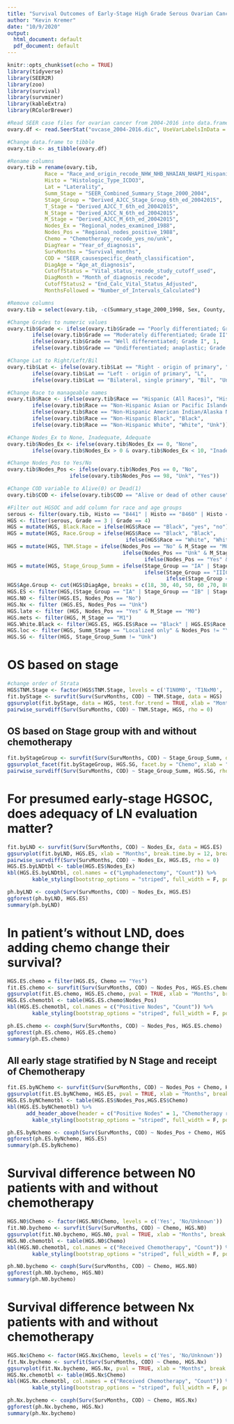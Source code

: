 ```yaml
---
title: "Survival Outcomes of Early-Stage High Grade Serous Ovarian Cancer Using the SEER Cancer Database"
author: "Kevin Kremer"
date: "10/9/2020"
output:
  html_document: default
  pdf_document: default
---
```


```r
knitr::opts_chunk$set(echo = TRUE)
library(tidyverse)
library(SEER2R)
library(zoo)
library(survival)
library(survminer)
library(kableExtra)
library(RColorBrewer)

#Read SEER case files for ovarian cancer from 2004-2016 into data.frame
ovary.df <- read.SeerStat("ovcase_2004-2016.dic", UseVarLabelsInData = TRUE)

#Change data.frame to tibble
ovary.tib <- as_tibble(ovary.df)

#Rename columns
ovary.tib = rename(ovary.tib,
            Race = "Race_and_origin_recode_NHW_NHB_NHAIAN_NHAPI_Hispanic",
            Histo = "Histologic_Type_ICDO3",
            Lat = "Laterality",
            Summ_Stage = "SEER_Combined_Summary_Stage_2000_2004",
            Stage_Group = "Derived_AJCC_Stage_Group_6th_ed_20042015",
            T_Stage = "Derived_AJCC_T_6th_ed_20042015",
            N_Stage = "Derived_AJCC_N_6th_ed_20042015",
            M_Stage = "Derived_AJCC_M_6th_ed_20042015",
            Nodes_Ex = "Regional_nodes_examined_1988",
            Nodes_Pos = "Regional_nodes_positive_1988",
            Chemo = "Chemotherapy_recode_yes_no/unk",
            DiagYear = "Year_of_diagnosis",
            SurvMonths = "Survival_months",
            COD = "SEER_causespecific_death_classification",
            DiagAge = "Age_at_diagnosis",
            CutoffStatus = "Vital_status_recode_study_cutoff_used",
            DiagMonth = "Month_of_diagnosis_recode",
            CutoffStatus2 = "End_Calc_Vital_Status_Adjusted",
            MonthsFollowed = "Number_of_Intervals_Calculated")

#Remove columns
ovary.tib = select(ovary.tib, -c(Summary_stage_2000_1998, Sex, County, CutoffStatus2, Begin_Calc_Age_Adjusted))

#Change Grades to numeric values
ovary.tib$Grade <- ifelse(ovary.tib$Grade == "Poorly differentiated; Grade III", 3,
        ifelse(ovary.tib$Grade == "Moderately differentiated; Grade II", 2, 
        ifelse(ovary.tib$Grade == "Well differentiated; Grade I", 1,
        ifelse(ovary.tib$Grade == "Undifferentiated; anaplastic; Grade IV", 4, "Unk"))))

#Change Lat to Right/Left/Bil
ovary.tib$Lat <- ifelse(ovary.tib$Lat == "Right - origin of primary", "R",
        ifelse(ovary.tib$Lat == "Left - origin of primary", "L", 
        ifelse(ovary.tib$Lat == "Bilateral, single primary", "Bil", "Unk")))

#Change Race to manageable names
ovary.tib$Race <- ifelse(ovary.tib$Race == "Hispanic (All Races)", "Hisp",
        ifelse(ovary.tib$Race == "Non-Hispanic Asian or Pacific Islander", "API",
        ifelse(ovary.tib$Race == "Non-Hispanic American Indian/Alaska Native", "Native",
        ifelse(ovary.tib$Race == "Non-Hispanic Black", "Black",
        ifelse(ovary.tib$Race == "Non-Hispanic White", "White", "Unk")))))

#Change Nodes_Ex to None, Inadequate, Adequate
ovary.tib$Nodes_Ex <- ifelse(ovary.tib$Nodes_Ex == 0, "None",
        ifelse(ovary.tib$Nodes_Ex > 0 & ovary.tib$Nodes_Ex < 10, "Inadequate", "Adequate"))

#Change Nodes_Pos to Yes/No
ovary.tib$Nodes_Pos <- ifelse(ovary.tib$Nodes_Pos == 0, "No",
                    ifelse(ovary.tib$Nodes_Pos == 98, "Unk", "Yes"))

#Change COD variable to Alive(0) or Dead(1)
ovary.tib$COD <- ifelse(ovary.tib$COD == "Alive or dead of other cause", 0, 1)

#Filter out HGSOC and add column for race and age groups
serous <- filter(ovary.tib, Histo == "8441" | Histo == "8460" | Histo == "8461" )
HGS <- filter(serous, Grade == 3 | Grade == 4)
HGS = mutate(HGS, Black.Race = ifelse(HGS$Race == "Black", "yes", "no") )
HGS = mutate(HGS, Race.Group = ifelse(HGS$Race == "Black", "Black",
                                      ifelse(HGS$Race == "White", "White","Other")))
HGS = mutate(HGS, TNM.Stage = ifelse(Nodes_Pos == "No" & M_Stage == "M0", "T1N0M0",
                                     ifelse(Nodes_Pos == "Unk" & M_Stage == "M0", "T1NxM0",
                                            ifelse(Nodes_Pos == "Yes" & M_Stage == "M0", "T1N1M0", "Any M1"))))
HGS = mutate(HGS, Stage_Group_Summ = ifelse(Stage_Group == "IA" | Stage_Group == "IB" | Stage_Group == "IC", "I",
                                            ifelse(Stage_Group == "IIIC", "III",
                                                   ifelse(Stage_Group == "IV", "IV", "Unk"))))
HGS$Age.Group <- cut(HGS$DiagAge, breaks = c(18, 30, 40, 50, 60 ,70, 80, 120), labels = c("18-29", "30-39", "40-49", "50-59", "60-69", "70-79", "80+"), right = FALSE)
HGS.ES <- filter(HGS,(Stage_Group == "IA" | Stage_Group == "IB" | Stage_Group == "IC") & Nodes_Pos != "Yes")
HGS.N0 <- filter(HGS.ES, Nodes_Pos == "No")
HGS.Nx <- filter (HGS.ES, Nodes_Pos == "Unk")
HGS.late <- filter (HGS, Nodes_Pos == "Yes" & M_Stage == "M0")
HGS.mets <- filter(HGS, M_Stage == "M1")
HGS.White.Black <- filter(HGS.ES, HGS.ES$Race == "Black" | HGS.ES$Race == "White")
HGS.loc <- filter(HGS, Summ_Stage == "Localized only" & Nodes_Pos != "Yes")
HGS.SG <- filter(HGS, Stage_Group_Summ != "Unk")
```

# OS based on stage
```r
#change order of Strata
HGS$TNM.Stage <- factor(HGS$TNM.Stage, levels = c('T1N0M0', 'T1NxM0', 'T1N1M0', 'Any M1'))
fit.byStage <- survfit(Surv(SurvMonths, COD) ~ TNM.Stage, data = HGS)
ggsurvplot(fit.byStage, data = HGS, test.for.trend = TRUE, xlab = "Months", break.time.by = 12, break.y.by = 0.1, title = "Survival Stratified by TNM Stage", legend.labs = c("T1N0M0", "T1NxM0", "T1N1M0", "Any M1"), legend.title = "Stage", legend = "bottom", palette = "Set1", ggtheme = theme_gray())
pairwise_survdiff(Surv(SurvMonths, COD) ~ TNM.Stage, HGS, rho = 0)
```

## OS based on Stage group with and without chemotherapy

```r
fit.byStageGroup <- survfit(Surv(SurvMonths, COD) ~ Stage_Group_Summ, data = HGS.SG)
ggsurvplot_facet(fit.byStageGroup, HGS.SG, facet.by = "Chemo", xlab = "Months", break.time.by = 12, break.y.by = 0.1, title = "Survival Stratified by Stage Group", legend.labs = c("I", "III", "IV"), legend.title = "Stage", legend = "bottom", palette = "Set1", ggtheme = theme_gray())
pairwise_survdiff(Surv(SurvMonths, COD) ~ Stage_Group_Summ, HGS.SG, rho = 0)
```

# For presumed early-stage HGSOC, does adequacy of LN evaluation matter?

```r
fit.byLND <- survfit(Surv(SurvMonths, COD) ~ Nodes_Ex, data = HGS.ES)
ggsurvplot(fit.byLND, HGS.ES, xlab = "Months", break.time.by = 12, break.y.by = 0.1, title = "Survival of presumed early-stage HGSOC stratified \nby lymph node dissection", legend = "bottom", legend.title = "Lymphadenectomy", legend.labs = c("Adequate", "Inadequate", "None"), palette = "Set1", ggtheme = theme_gray())
pairwise_survdiff(Surv(SurvMonths, COD) ~ Nodes_Ex, HGS.ES, rho = 0)
HGS.ES.byLNDtbl <- table(HGS.ES$Nodes_Ex)
kbl(HGS.ES.byLNDtbl, col.names = c("Lymphadenectomy", "Count")) %>% 
        kable_styling(bootstrap_options = "striped", full_width = F, position = "left")
```
```r
ph.byLND <- coxph(Surv(SurvMonths, COD) ~ Nodes_Ex, HGS.ES)
ggforest(ph.byLND, HGS.ES)
summary(ph.byLND)
```

# In patient's without LND, does adding chemo change their survival?

```r
HGS.ES.chemo = filter(HGS.ES, Chemo == "Yes")
fit.ES.chemo <- survfit(Surv(SurvMonths, COD) ~ Nodes_Pos, HGS.ES.chemo)
ggsurvplot(fit.ES.chemo, HGS.ES.chemo, pval = TRUE, xlab = "Months", break.time.by = 12, break.y.by = 0.1, legend.title = "Stage", legend.labs = c("T1N0M0", "T1NxMO"), title = "Survival of presumed early-stage HGSOC with chemotherapy", palette = "Set1", ggtheme = theme_gray())
HGS.ES.chemotbl <- table(HGS.ES.chemo$Nodes_Pos)
kbl(HGS.ES.chemotbl, col.names = c("Positive Nodes", "Count")) %>% 
        kable_styling(bootstrap_options = "striped", full_width = F, position = "left")
```
```r
ph.ES.chemo <- coxph(Surv(SurvMonths, COD) ~ Nodes_Pos, HGS.ES.chemo)
ggforest(ph.ES.chemo, HGS.ES.chemo)
summary(ph.ES.chemo)
```

## All early stage stratified by N Stage and receipt of Chemotherapy

```r
fit.ES.byNChemo <- survfit(Surv(SurvMonths, COD) ~ Nodes_Pos + Chemo, HGS.ES)
ggsurvplot(fit.ES.byNChemo, HGS.ES, pval = TRUE, xlab = "Months", break.time.by = 12, break.y.by = 0.1, legend = "bottom", legend.title = " ", legend.labs = c("T1N0M0 w/o Chemo", "T1N0M0 w/Chemo", "T1NxM0 w/o Chemo", "T1NxM0 with Chemo"), title = "Survival of presumed early-stage HGSOC with and without chemotherapy", palette = "Set1", ggtheme = theme_gray())
HGS.ES.byNChemotbl <- table(HGS.ES$Nodes_Pos,HGS.ES$Chemo)
kbl(HGS.ES.byNChemotbl) %>%
      add_header_above(header = c("Positive Nodes" = 1, "Chemotherapy received" = 2)) %>%
        kable_styling(bootstrap_options = "striped", full_width = F, position = "left")
```
```r
ph.ES.byNchemo <- coxph(Surv(SurvMonths, COD) ~ Nodes_Pos + Chemo, HGS.ES)
ggforest(ph.ES.byNchemo, HGS.ES)
summary(ph.ES.byNchemo)
```

# Survival difference between N0 patients with and without chemotherapy

```r
HGS.N0$Chemo <- factor(HGS.N0$Chemo, levels = c('Yes', 'No/Unknown'))
fit.N0.bychemo <- survfit(Surv(SurvMonths, COD) ~ Chemo, HGS.N0)
ggsurvplot(fit.N0.bychemo, HGS.N0, pval = TRUE, xlab = "Months", break.time.by = 12, break.y.by = 0.1, legend.title = "Received Chemotherapy", title = "Survival of T1N0M0 patients stratified \nby receipt of chemotherapy", legend.labs = c("Yes", "No/Unknown"), palette = "Set1", ggtheme = theme_gray())
HGS.N0.chemotbl <- table(HGS.N0$Chemo)
kbl(HGS.N0.chemotbl, col.names = c("Received Chemotherapy", "Count")) %>% 
        kable_styling(bootstrap_options = "striped", full_width = F, position = "left")
```
```r
ph.N0.bychemo <- coxph(Surv(SurvMonths, COD) ~ Chemo, HGS.N0)
ggforest(ph.N0.bychemo, HGS.N0)
summary(ph.N0.bychemo)
```

# Survival difference between Nx patients with and without chemotherapy

```r
HGS.Nx$Chemo <- factor(HGS.Nx$Chemo, levels = c('Yes', 'No/Unknown'))
fit.Nx.bychemo <- survfit(Surv(SurvMonths, COD) ~ Chemo, HGS.Nx)
ggsurvplot(fit.Nx.bychemo, HGS.Nx, pval = TRUE, xlab = "Months", break.time.by = 12, break.y.by = 0.1, legend.title = "Received Chemotherapy", title = "Survival of T1NxM0 patients stratified \nby receipt of chemotherapy", legend.labs = c("Yes", "No/Unknown"), palette = "Set1", ggtheme = theme_gray())
HGS.Nx.chemotbl <- table(HGS.Nx$Chemo)
kbl(HGS.Nx.chemotbl, col.names = c("Received Chemotherapy", "Count")) %>% 
        kable_styling(bootstrap_options = "striped", full_width = F, position = "left")
```
```r
ph.Nx.bychemo <- coxph(Surv(SurvMonths, COD) ~ Chemo, HGS.Nx)
ggforest(ph.Nx.bychemo, HGS.Nx)
summary(ph.Nx.bychemo)
```